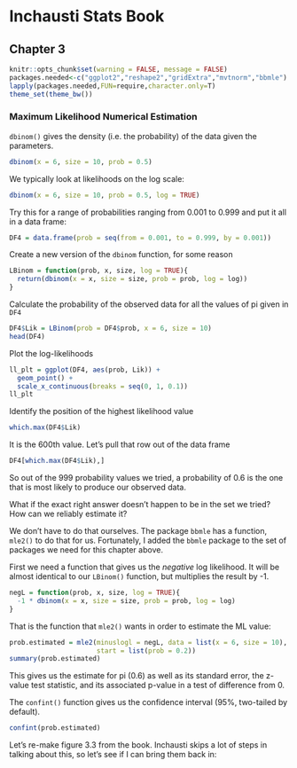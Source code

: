 Inchausti Stats Book
====================

## Chapter 3

```r
knitr::opts_chunk$set(warning = FALSE, message = FALSE)
packages.needed<-c("ggplot2","reshape2","gridExtra","mvtnorm","bbmle")
lapply(packages.needed,FUN=require,character.only=T)
theme_set(theme_bw())
```

### Maximum Likelihood Numerical Estimation

`dbinom()` gives the density (i.e. the probability) of the data given the 
parameters.

```r
dbinom(x = 6, size = 10, prob = 0.5)
```

We typically look at likelihoods on the log scale:

```r
dbinom(x = 6, size = 10, prob = 0.5, log = TRUE)
```

Try this for a range of probabilities ranging from 0.001 to 0.999 and put it all
in a data frame:

```r
DF4 = data.frame(prob = seq(from = 0.001, to = 0.999, by = 0.001))
```

Create a new version of the `dbinom` function, for some reason

```r
LBinom = function(prob, x, size, log = TRUE){
  return(dbinom(x = x, size = size, prob = prob, log = log))
}
```

Calculate the probability of the observed data for all the values of pi given in
`DF4`

```r
DF4$Lik = LBinom(prob = DF4$prob, x = 6, size = 10)
head(DF4)
```

Plot the log-likelihoods

```r
ll_plt = ggplot(DF4, aes(prob, Lik)) +
  geom_point() +
  scale_x_continuous(breaks = seq(0, 1, 0.1))
ll_plt
```

Identify the position of the highest likelihood value

```r
which.max(DF4$Lik)
```

It is the 600th value. Let's pull that row out of the data frame

```r
DF4[which.max(DF4$Lik),]
```

So out of the 999 probability values we tried, a probability of 0.6 is the one
that is most likely to produce our observed data.

What if the exact right answer doesn't happen to be in the set we tried? How can 
we reliably estimate it?

We don't have to do that ourselves. The package `bbmle` has a function, `mle2()`
to do that for us. Fortunately, I added the `bbmle` package to the set of 
packages we need for this chapter above.

First we need a function that gives us the _negative_ log likelihood. It will be 
almost identical to our `LBinom()` function, but multiplies the result by -1.

```r
negL = function(prob, x, size, log = TRUE){
  -1 * dbinom(x = x, size = size, prob = prob, log = log)
}
```

That is the function that `mle2()` wants in order to estimate the ML value:

```r
prob.estimated = mle2(minuslogl = negL, data = list(x = 6, size = 10),
                      start = list(prob = 0.2))
summary(prob.estimated)
```

This gives us the estimate for pi (0.6) as well as its standard error, the 
z-value test statistic, and its associated p-value in a test of difference from 
0.

The `confint()` function gives us the confidence interval (95%, two-tailed by 
default).

```r
confint(prob.estimated)
```

Let's re-make figure 3.3 from the book. Inchausti skips a lot of steps in 
talking about this, so let's see if I can bring them back in:
